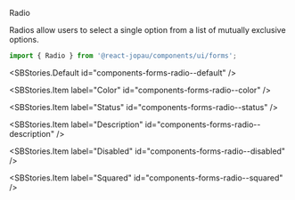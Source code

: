 
<SBTitle>Radio</SBTitle>

<SBDescription>
  Radios allow users to select a single option from a list of mutually exclusive options.
</SBDescription>

```jsx dark
import { Radio } from '@react-jopau/components/ui/forms';
```

<SBStories.Default id="components-forms-radio--default" />

<SBArgsTable component={Radio} />

<SBStories>
<SBStories.Item label="Sizes" id="components-forms-radio--sizes" />

<SBStories.Item label="Color" id="components-forms-radio--color" />

<SBStories.Item label="Status" id="components-forms-radio--status" />

<SBStories.Item label="Description" id="components-forms-radio--description" />

<SBStories.Item label="Disabled" id="components-forms-radio--disabled" />

<SBStories.Item label="Squared" id="components-forms-radio--squared" />
</SBStories>
